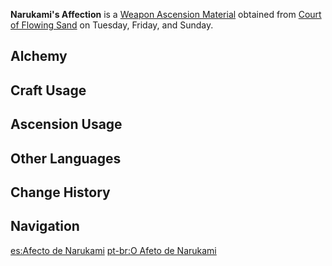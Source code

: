 {{Item Infobox
|id           = 114031
|image        = Item Narukami's Affection.png
|type         = Weapon Ascension Materials
|invCategory  = Character Development Items
|group        = Narukami's Magatamas
|rarity       = 4
|description  = All demons who wander in the wilderness or live amongst mortals will be attracted by the sight of the [[Ei|Almighty Narukami Ogosho]], represented by the Electro Mitsudomoe. Though their lives may be longer than any creature, they will at last come to their end. If those with limited lifespans hanker after eternity, then they can only pray that "Eternity" remembers them. And she did indeed answer their prayers, remembering them all, friend and foe alike, in her heart. No matter whether it was the [[Kanna Kapatcir|demon owls]] who resided amidst the fog and ripped through the skies, the [[Ioroi|bake-danuki]] who dared to trespass her imperial gardens, or that [[Chiyo|female oni]], lovely as the moon and mighty in battle, yet who would eventually come to blows with her... Whether it was the [[Sasayuri|tengu]] who soared on dark wings or the [[Kitsune Saiguu]] who once walked by her side, but who eventually disappeared forever...<br />These countless tales have come to rest within her heart, and someday, they will surely shine again in the eternal paradise of her dreams.
|day1         = Tuesday
|day2         = Friday
|day3         = Sunday
|source1      = Court of Flowing Sand
|source2      = [[Crafting]]
}}
'''Narukami's Affection''' is a [[Weapon Ascension Material]] obtained from [[Court of Flowing Sand]] on Tuesday, Friday, and Sunday.

==Alchemy==
{{Recipe
|type = Crafting
|Narukami's Joy = 3
|Mora = 350
|sort = Narukami's Joy,Mora
}}

==Craft Usage==
{{Craft Usage}}

==Ascension Usage==
{{Ascension Usage}}

==Other Languages==
{{Other Languages
|en      = Narukami's Affection
|zhs     = 鸣神御灵的亲爱
|zhs_rm  = Míng Shén Yù Líng de Qīn'ài
|zht     = 鳴神御靈的親愛
|zht_rm  = Míngshén Yù Líng de Qīn'ài
|zh_tl   = Narukami Spirit's Affection
|ja      = 鳴神御霊の親愛
|ja_rm   = Narukami Mitama no Shin'ai
|ja_tl   = Thunder Spirit's Deep Affection
|ko      = 나루카미 어령의 친애
|ko_rm   = Narukami Eoryeong-ui Chin'ae
|ko_tl   = Affection of Narukami Spirit
|es      = Afecto de Narukami
|es_tl   = 
|fr      = Affection de Narukami
|fr_tl   = Narukami's Affection
|ru      = Милость Наруками
|ru_tl   = 
|th      = Narukami's Affection
|vi      = Tình Yêu Của Narukami
|vi_tl   = Narukami's Love
|de      = Narukamis Zuneigung
|de_tl   = Narukami's Affection
|id      = Narukami's Affection
|pt      = O Afeto de Narukami
|pt_tl   = 
}}

==Change History==
{{Change History|2.0}}

==Navigation==
{{Development Item Navbox|Weapon Materials}}

[[es:Afecto de Narukami]]
[[pt-br:O Afeto de Narukami]]